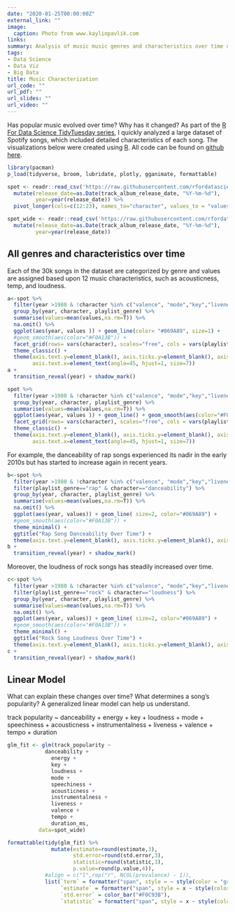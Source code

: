 ```yaml
---
date: "2020-01-25T00:00:00Z"
external_link: ""
image:
  caption: Photo from www.kaylinpavlik.com
links:
summary: Analysis of music music genres and characteristics over time using a large Spotify database.
tags:
- Data Science
- Data Viz
- Big Data
title: Music Characterization
url_code: ""
url_pdf: ""
url_slides: ""
url_video: ""
---
```


Has popular music evolved over time? Why has it changed? As part of the [R For Data Science TidyTuesday series](https://github.com/rfordatascience/tidytuesday), I quickly analyzed a large dataset of Spotify songs, which included detailed characteristics of each song. The visualizations below were created using [R](https://www.r-project.org/about.html). All code can be found on [github here](https://github.com/reidhaefer/reid.haefer/blob/master/content/post/spotify/index.Rmd).


```r
library(pacman)
p_load(tidyverse, broom, lubridate, plotly, gganimate, formattable)

spot <- readr::read_csv('https://raw.githubusercontent.com/rfordatascience/tidytuesday/master/data/2020/2020-01-21/spotify_songs.csv') %>%
  mutate(release_date=as.Date(track_album_release_date, "%Y-%m-%d"),
         year=year(release_date)) %>%
  pivot_longer(cols=c(12:23), names_to="character", values_to = "values" )

spot_wide <- readr::read_csv('https://raw.githubusercontent.com/rfordatascience/tidytuesday/master/data/2020/2020-01-21/spotify_songs.csv') %>%
  mutate(release_date=as.Date(track_album_release_date, "%Y-%m-%d"),
         year=year(release_date)) 
```

## All genres and characteristics over time

Each of the 30k songs in the dataset are categorized by genre and values are assigned based upon 12 music characteristics, such as acousticness, temp, and loudness.

```r
a<-spot %>%
  filter(year >1980 & !character %in% c("valence", "mode","key","liveness")) %>%
  group_by(year, character, playlist_genre) %>%
  summarise(values=mean(values,na.rm=T)) %>%
  na.omit() %>%
  ggplot(aes(year, values )) + geom_line(color= "#069A89", size=1) + 
  #geom_smooth(aes(color="#F0A13B")) +
  facet_grid(rows= vars(character), scales="free", cols = vars(playlist_genre)) +
  theme_classic() +
  theme(axis.text.y=element_blank(), axis.ticks.y=element_blank(), axis.title = element_blank(), legend.position = "none",
        axis.text.x=element_text(angle=45, hjust=1, size=7)) 
a +
  transition_reveal(year) + shadow_mark()

spot %>%
  filter(year >1980 & !character %in% c("valence", "mode","key","liveness")) %>%
  group_by(year, character, playlist_genre) %>%
  summarise(values=mean(values,na.rm=T)) %>%
  ggplot(aes(year, values )) + geom_line() + geom_smooth(aes(color="#F0A13B")) +
  facet_grid(rows= vars(character), scales="free", cols = vars(playlist_genre)) +
  theme_classic() +
  theme(axis.text.y=element_blank(), axis.ticks.y=element_blank(), axis.title = element_blank(), legend.position = "none",
        axis.text.x=element_text(angle=45, hjust=1, size=7)) 
```

For example, the danceability of rap songs experienced its nadir in the early 2010s but has started to increase again in recent years.

```r
b<-spot %>%
  filter(year >1980 & !character %in% c("valence", "mode","key","liveness")) %>%
  filter(playlist_genre=="rap" & character=="danceability") %>%
  group_by(year, character, playlist_genre) %>%
  summarise(values=mean(values,na.rm=T)) %>%
  na.omit() %>%
  ggplot(aes(year, values)) + geom_line( size=2, color="#069A89") + 
  #geom_smooth(aes(color="#F0A13B")) +
  theme_minimal() +
  ggtitle("Rap Song Danceability Over Time") +
  theme(axis.text.y=element_blank(), axis.ticks.y=element_blank(), axis.title = element_blank(), legend.position = "none", axis.text.x=element_text(angle=45, hjust=1, size=14)) 
b +
  transition_reveal(year) + shadow_mark()
```

Moreover, the loudness of rock songs has steadily increased over time.

```r
c<-spot %>%
  filter(year >1980 & !character %in% c("valence", "mode","key","liveness")) %>%
  filter(playlist_genre=="rock" & character=="loudness") %>%
  group_by(year, character, playlist_genre) %>%
  summarise(values=mean(values,na.rm=T)) %>%
  na.omit() %>%
  ggplot(aes(year, values)) + geom_line( size=2, color="#069A89") + 
  #geom_smooth(aes(color="#F0A13B")) +
  theme_minimal() +
  ggtitle("Rock Song Loudness Over Time") +
  theme(axis.text.y=element_blank(), axis.ticks.y=element_blank(), axis.title = element_blank(), legend.position = "none", axis.text.x=element_text(angle=45, hjust=1, size=14)) 
c +
  transition_reveal(year) + shadow_mark()
```

## Linear Model

What can explain these changes over time? What determines a song's popularity? A generalized linear model can help us understand.

track popularity ~ danceability + energy + key + loudness + mode + speechiness + acousticness + instrumentalness + liveness + valence + tempo + duration

```r
glm_fit <- glm(track_popularity ~ 
            danceability + 
              energy + 
              key + 
              loudness + 
              mode + 
              speechiness + 
              acousticness + 
              instrumentalness + 
              liveness + 
              valence + 
              tempo + 
              duration_ms, 
          data=spot_wide) 

formattable(tidy(glm_fit) %>%
              mutate(estimate=round(estimate,3),
                     std.error=round(std.error,3),
                     statistic=round(statistic,3),
                     p.value=round(p.value,4)), 
            #align = c("l",rep("r", NCOL(prevalence) - 1)),
            list(`term` = formatter("span", style = ~ style(color = "grey", font.weight = "bold")), 
                 `estimate` = formatter("span", style = x ~ style(color = ifelse(x < 0, "red", "#3B7CF0"), font.weight = "bold")),
                 `std.error` = color_bar("#F0C93B"), 
                 `statistic` = formatter("span", style = x ~ style(color = ifelse(x < 0, "red", "#3B7CF0"), font.weight = "bold"))))


```

